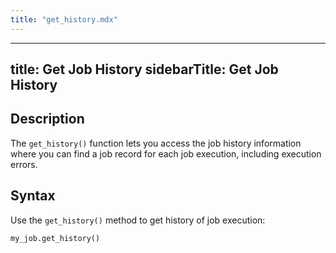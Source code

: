 ```yaml
---
title: "get_history.mdx"
---
```


---
title: Get Job History
sidebarTitle: Get Job History
---

## Description

The `get_history()` function lets you access the job history information where you can find a job record for each job execution, including execution errors.

## Syntax

Use the `get_history()` method to get history of job execution:

```python
my_job.get_history()
```
